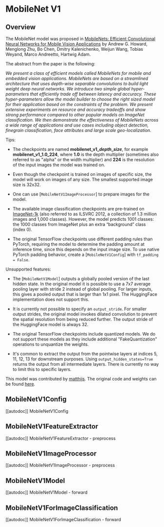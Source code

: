 <!--Copyright 2022 The HuggingFace Team. All rights reserved.

Licensed under the Apache License, Version 2.0 (the "License"); you may not use this file except in compliance with
the License. You may obtain a copy of the License at

http://www.apache.org/licenses/LICENSE-2.0

Unless required by applicable law or agreed to in writing, software distributed under the License is distributed on
an "AS IS" BASIS, WITHOUT WARRANTIES OR CONDITIONS OF ANY KIND, either express or implied. See the License for the
specific language governing permissions and limitations under the License.
-->

# MobileNet V1

## Overview

The MobileNet model was proposed in [MobileNets: Efficient Convolutional Neural Networks for Mobile Vision Applications](https://arxiv.org/abs/1704.04861) by Andrew G. Howard, Menglong Zhu, Bo Chen, Dmitry Kalenichenko, Weijun Wang, Tobias Weyand, Marco Andreetto, Hartwig Adam.

The abstract from the paper is the following:

*We present a class of efficient models called MobileNets for mobile and embedded vision applications. MobileNets are based on a streamlined architecture that uses depth-wise separable convolutions to build light weight deep neural networks. We introduce two simple global hyper-parameters that efficiently trade off between latency and accuracy. These hyper-parameters allow the model builder to choose the right sized model for their application based on the constraints of the problem. We present extensive experiments on resource and accuracy tradeoffs and show strong performance compared to other popular models on ImageNet classification. We then demonstrate the effectiveness of MobileNets across a wide range of applications and use cases including object detection, finegrain classification, face attributes and large scale geo-localization.*

Tips:

- The checkpoints are named **mobilenet\_v1\_*depth*\_*size***, for example **mobilenet\_v1\_1.0\_224**, where **1.0** is the depth multiplier (sometimes also referred to as "alpha" or the width multiplier) and **224** is the resolution of the input images the model was trained on.

- Even though the checkpoint is trained on images of specific size, the model will work on images of any size. The smallest supported image size is 32x32.

- One can use [`MobileNetV1ImageProcessor`] to prepare images for the model.

- The available image classification checkpoints are pre-trained on [ImageNet-1k](https://huggingface.co/datasets/imagenet-1k) (also referred to as ILSVRC 2012, a collection of 1.3 million images and 1,000 classes). However, the model predicts 1001 classes: the 1000 classes from ImageNet plus an extra “background” class (index 0).

- The original TensorFlow checkpoints use different padding rules than PyTorch, requiring the model to determine the padding amount at inference time, since this depends on the input image size. To use native PyTorch padding behavior, create a [`MobileNetV1Config`] with `tf_padding = False`.

Unsupported features:

- The [`MobileNetV1Model`] outputs a globally pooled version of the last hidden state. In the original model it is possible to use a 7x7 average pooling layer with stride 2 instead of global pooling. For larger inputs, this gives a pooled output that is larger than 1x1 pixel. The HuggingFace implementation does not support this.

- It is currently not possible to specify an `output_stride`. For smaller output strides, the original model invokes dilated convolution to prevent the spatial resolution from being reduced further. The output stride of the HuggingFace model is always 32.

- The original TensorFlow checkpoints include quantized models. We do not support these models as they include additional "FakeQuantization" operations to unquantize the weights.

- It's common to extract the output from the pointwise layers at indices 5, 11, 12, 13 for downstream purposes. Using `output_hidden_states=True` returns the output from all intermediate layers. There is currently no way to limit this to specific layers.

This model was contributed by [matthijs](https://huggingface.co/Matthijs). The original code and weights can be found [here](https://github.com/tensorflow/models/blob/master/research/slim/nets/mobilenet_v1.md).

## MobileNetV1Config

[[autodoc]] MobileNetV1Config

## MobileNetV1FeatureExtractor

[[autodoc]] MobileNetV1FeatureExtractor
    - preprocess

## MobileNetV1ImageProcessor

[[autodoc]] MobileNetV1ImageProcessor
    - preprocess

## MobileNetV1Model

[[autodoc]] MobileNetV1Model
    - forward

## MobileNetV1ForImageClassification

[[autodoc]] MobileNetV1ForImageClassification
    - forward
